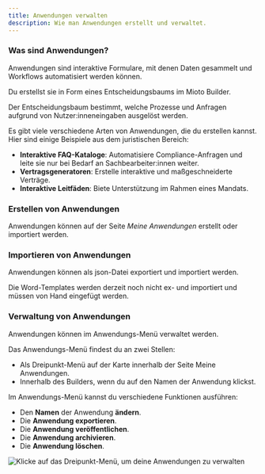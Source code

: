 ```yaml
---
title: Anwendungen verwalten
description: Wie man Anwendungen erstellt und verwaltet.
---
```


### Was sind Anwendungen?

Anwendungen sind interaktive Formulare, mit denen Daten gesammelt und Workflows automatisiert werden können.

Du erstellst sie in Form eines Entscheidungsbaums im Mioto Builder.

Der Entscheidungsbaum bestimmt, welche Prozesse und Anfragen aufgrund von Nutzer:inneneingaben ausgelöst werden.

Es gibt viele verschiedene Arten von Anwendungen, die du erstellen kannst. Hier sind einige Beispiele aus dem juristischen Bereich:
 * **Interaktive FAQ-Kataloge**: Automatisiere Compliance-Anfragen und leite sie nur bei Bedarf an Sachbearbeiter:innen weiter.
 * **Vertragsgeneratoren**: Erstelle interaktive und maßgeschneiderte Verträge.
 * **Interaktive Leitfäden**: Biete Unterstützung im Rahmen eines Mandats.

### Erstellen von Anwendungen

Anwendungen können auf der Seite *Meine Anwendungen* erstellt oder importiert werden. 

### Importieren von Anwendungen

Anwendungen können als json-Datei exportiert und importiert werden.

Die Word-Templates werden derzeit noch nicht ex- und importiert und müssen von Hand eingefügt werden.

### Verwaltung von Anwendungen

Anwendungen können im Anwendungs-Menü verwaltet werden.

Das Anwendungs-Menü findest du an zwei Stellen:
 * Als Dreipunkt-Menü auf der Karte innerhalb der Seite Meine Anwendungen.
 * Innerhalb des Builders, wenn du auf den Namen der Anwendung klickst.

Im Anwendungs-Menü kannst du verschiedene Funktionen ausführen:
 * Den **Namen** der Anwendung **ändern**.
 * Die **Anwendung exportieren**.
 * Die **Anwendung veröffentlichen**.
 * Die **Anwendung archivieren**.
 * Die **Anwendung löschen**.

![Klicke auf das Dreipunkt-Menü, um deine Anwendungen zu verwalten](/img/Anwendungen.png "Klicke auf das Dreipunkt-Menü, um deine Anwendungen zu verwalten")
